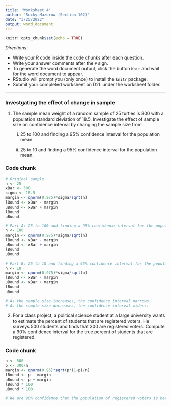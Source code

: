 ```yaml
---
title: 'Worksheet 4'
author: "Rocky Mazorow (Section 102)"
date: "3/25/2022"
output: word_document
---
```


```r
knitr::opts_chunk$set(echo = TRUE)
```

*Directions*: 

* Write your R code inside the code chunks after each question.
* Write your answer comments after the `#` sign.
* To generate the word document output, click the button `Knit` and wait for the word document to appear.
* RStudio will prompt you (only once) to install the `knitr` package.
* Submit your completed worksheet on D2L under the worksheet folder.

***
### Investgating the effect of change in sample 
1. The sample mean weight of a random sample of 25 turtles is 300 with a population standard deviation of 18.5. Investigate the effect of sample size on confidence interval by changing the sample size from

    i) 25 to 100 and finding a 95% confidence interval for the population mean.
    
    ii) 25 to 10 and finding a 95% confidence interval for the population mean.
    
    

### Code chunk
```r
# Original sample
n <- 25
xBar <- 300
sigma <- 18.5
margin <- qnorm(0.975)*sigma/sqrt(n)
lBound <- xBar - margin
uBound <- xBar + margin
lBound
uBound 

# Part A: 25 to 100 and finding a 95% confidence interval for the population mean.
n <- 100
margin <- qnorm(0.975)*sigma/sqrt(n)
lBound <- xBar - margin
uBound <- xBar + margin
lBound
uBound 

# Part B: 25 to 10 and finding a 95% confidence interval for the population mean.
n <- 10
margin <- qnorm(0.975)*sigma/sqrt(n)
lBound <- xBar - margin
uBound <- xBar + margin
lBound
uBound 

# As the sample size increases, the confidence interval narrows.
# As the sample size decreases, the confidence interval widens.

```

2. For a class project, a political science student at a large university wants to estimate the percent of students that are registered voters. He surveys 500 students and finds that 300 are registered voters. Compute a 90% confidence interval for the true percent of students that are registered.
  

### Code chunk
```r
n <- 500
p <- 300/n
margin <- qnorm(0.95)*sqrt(p*(1-p)/n)
lBound <- p - margin
uBound <- p + margin
lBound * 100
uBound * 100

# We are 90% confidence that the population of registered voters is between 56.4% and 63.6%.

```


